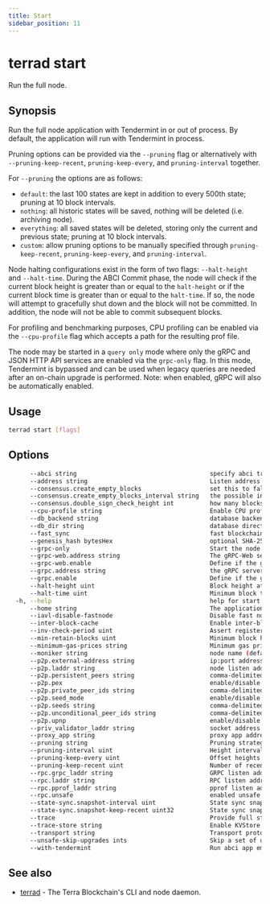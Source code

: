 ```yaml
---
title: Start
sidebar_position: 11
---
```


# terrad start

Run the full node. 

## Synopsis

Run the full node application with Tendermint in or out of process. By default, the application will run with Tendermint in process.

Pruning options can be provided via the `--pruning` flag or alternatively with `--pruning-keep-recent`,
`pruning-keep-every`, and `pruning-interval` together.

For `--pruning` the options are as follows:

- `default`: the last 100 states are kept in addition to every 500th state; pruning at 10 block intervals.
- `nothing`: all historic states will be saved, nothing will be deleted (i.e. archiving node). 
- `everything`: all saved states will be deleted, storing only the current and previous state; pruning at 10 block intervals. 
- `custom`: allow pruning options to be manually specified through `pruning-keep-recent`, `pruning-keep-every`, and `pruning-interval`. 

Node halting configurations exist in the form of two flags: `--halt-height` and `--halt-time`. During the ABCI Commit phase, the node will check if the current block height is greater than or equal to the `halt-height` or if the current block time is greater than or equal to the `halt-time`. If so, the node will attempt to gracefully shut down and the block will not be committed. In addition, the node will not be able to commit subsequent blocks.

For profiling and benchmarking purposes, CPU profiling can be enabled via the `--cpu-profile` flag which accepts a path for the resulting prof file.

The node may be started in a `query only` mode where only the gRPC and JSON HTTP API services are enabled via the `grpc-only` flag. In this mode, Tendermint is bypassed and can be used when legacy queries are needed after an on-chain upgrade is performed. Note: when enabled, gRPC will also be automatically enabled.


## Usage

```sh Terrad
terrad start [flags]
```

## Options

```sh Terrad
      --abci string                                     specify abci transport (socket | grpc) (default "socket")
      --address string                                  Listen address (default "tcp://0.0.0.0:26658")
      --consensus.create_empty_blocks                   set this to false to only produce blocks when there are txs or when the AppHash changes (default true)
      --consensus.create_empty_blocks_interval string   the possible interval between empty blocks (default "0s")
      --consensus.double_sign_check_height int          how many blocks to look back to check existence of the node`s consensus votes before joining consensus
      --cpu-profile string                              Enable CPU profiling and write to the provided file
      --db_backend string                               database backend: goleveldb | cleveldb | boltdb | rocksdb | badgerdb (default "goleveldb")
      --db_dir string                                   database directory (default "data")
      --fast_sync                                       fast blockchain syncing (default true)
      --genesis_hash bytesHex                           optional SHA-256 hash of the genesis file
      --grpc-only                                       Start the node in gRPC query only mode (no Tendermint process is started)
      --grpc-web.address string                         The gRPC-Web server address to listen on (default "0.0.0.0:9091")
      --grpc-web.enable                                 Define if the gRPC-Web server should be enabled. (Note: gRPC must also be enabled.) (default true)
      --grpc.address string                             the gRPC server address to listen on (default "0.0.0.0:9090")
      --grpc.enable                                     Define if the gRPC server should be enabled (default true)
      --halt-height uint                                Block height at which to gracefully halt the chain and shutdown the node
      --halt-time uint                                  Minimum block time (in Unix seconds) at which to gracefully halt the chain and shutdown the node
  -h, --help                                            help for start
      --home string                                     The application home directory (default "terra")
      --iavl-disable-fastnode                           Disable fast node for IAVL tree (default true)
      --inter-block-cache                               Enable inter-block caching (default true)
      --inv-check-period uint                           Assert registered invariants every N blocks
      --min-retain-blocks uint                          Minimum block height offset during ABCI commit to prune Tendermint blocks
      --minimum-gas-prices string                       Minimum gas prices to accept for transactions; Any fee in a tx must meet this minimum (e.g. 0.01photino;0.0001stake)
      --moniker string                                  node name (default "Evans-MacBook-Air.local")
      --p2p.external-address string                     ip:port address to advertise to peers for them to dial
      --p2p.laddr string                                node listen address. (0.0.0.0:0 means any interface, any port) (default "tcp://0.0.0.0:26656")
      --p2p.persistent_peers string                     comma-delimited ID@host:port persistent peers
      --p2p.pex                                         enable/disable Peer-Exchange (default true)
      --p2p.private_peer_ids string                     comma-delimited private peer IDs
      --p2p.seed_mode                                   enable/disable seed mode
      --p2p.seeds string                                comma-delimited ID@host:port seed nodes
      --p2p.unconditional_peer_ids string               comma-delimited IDs of unconditional peers
      --p2p.upnp                                        enable/disable UPNP port forwarding
      --priv_validator_laddr string                     socket address to listen on for connections from external priv_validator process
      --proxy_app string                                proxy app address, or one of: `kvstore`, `persistent_kvstore`, `counter`, `e2e` or `noop` for local testing. (default "tcp://127.0.0.1:26658")
      --pruning string                                  Pruning strategy (default|nothing|everything|custom) (default "default")
      --pruning-interval uint                           Height interval at which pruned heights are removed from disk (ignored if pruning is not `custom`)
      --pruning-keep-every uint                         Offset heights to keep on disk after `keep-every` (ignored if pruning is not `custom`)
      --pruning-keep-recent uint                        Number of recent heights to keep on disk (ignored if pruning is not `custom`)
      --rpc.grpc_laddr string                           GRPC listen address (BroadcastTx only). Port required
      --rpc.laddr string                                RPC listen address. Port required (default "tcp://127.0.0.1:26657")
      --rpc.pprof_laddr string                          pprof listen address (https://golang.org/pkg/net/http/pprof)
      --rpc.unsafe                                      enabled unsafe rpc methods
      --state-sync.snapshot-interval uint               State sync snapshot interval
      --state-sync.snapshot-keep-recent uint32          State sync snapshot to keep (default 2)
      --trace                                           Provide full stack traces for errors in ABCI Log
      --trace-store string                              Enable KVStore tracing to an output file
      --transport string                                Transport protocol: socket, grpc (default "socket")
      --unsafe-skip-upgrades ints                       Skip a set of upgrade heights to continue the old binary
      --with-tendermint                                 Run abci app embedded in-process with tendermint (default true)
```

## See also

* [terrad](./terrad.mdx)	 - The Terra Blockchain's CLI and node daemon. 


